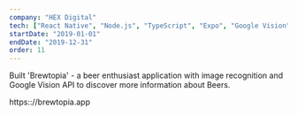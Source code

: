 ```yaml
---
company: "HEX Digital"
tech: ["React Native", "Node.js", "TypeScript", "Expo", "Google Vision"]
startDate: "2019-01-01"
endDate: "2019-12-31"
order: 11
---
```


Built 'Brewtopia' - a beer enthusiast application with image recognition and Google Vision API to discover more information about Beers.

https:://brewtopia.app
